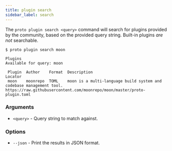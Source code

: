 ```yaml
---
title: plugin search
sidebar_label: search
---
```



<VersionLabel version="0.36.0" header />

The `proto plugin search <query>` command will search for plugins provided by the community, based
on the provided query string. Built-in plugins _are not_ searchable.

```
$ proto plugin search moon

Plugins
Available for query: moon

 Plugin  Author    Format  Description                                                          Locator
 moon    moonrepo  TOML    moon is a multi-language build system and codebase management tool.  https://raw.githubusercontent.com/moonrepo/moon/master/proto-plugin.toml
```

### Arguments

- `<query>` - Query string to match against.

### Options

- `--json` - Print the results in JSON format.
